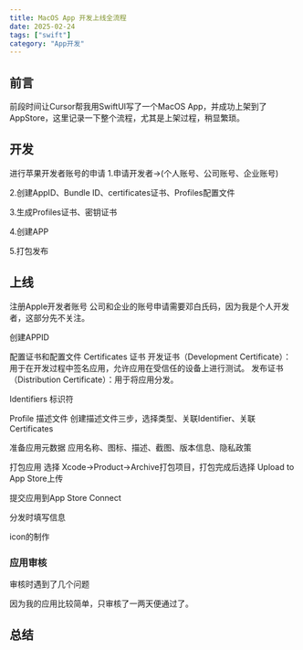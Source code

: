 ```yaml
---
title: MacOS App 开发上线全流程
date: 2025-02-24
tags: ["swift"]
category: "App开发"
---
```


## 前言

前段时间让Cursor帮我用SwiftUI写了一个MacOS App，并成功上架到了AppStore，这里记录一下整个流程，尤其是上架过程，稍显繁琐。

## 开发
进行苹果开发者账号的申请
1.申请开发者->(个人账号、公司账号、企业账号)

2.创建AppID、Bundle ID、certificates证书、Profiles配置文件

3.生成Profiles证书、密钥证书

4.创建APP

5.打包发布

## 上线
注册Apple开发者账号
  公司和企业的账号申请需要邓白氏码，因为我是个人开发者，这部分先不关注。

创建APPID

配置证书和配置文件
  Certificates 证书
  开发证书（Development Certificate）：用于在开发过程中签名应用，允许应用在受信任的设备上进行测试。
发布证书（Distribution Certificate）：用于将应用分发。

  Identifiers 标识符

  Profile 描述文件
  创建描述文件三步，选择类型、关联Identifier、关联 Certificates

准备应用元数据
  应用名称、图标、描述、截图、版本信息、隐私政策

打包应用
  选择 Xcode->Product->Archive打包项目，打包完成后选择 Upload to App Store上传

提交应用到App Store Connect


分发时填写信息

icon的制作

### 应用审核
审核时遇到了几个问题

  因为我的应用比较简单，只审核了一两天便通过了。

## 总结
